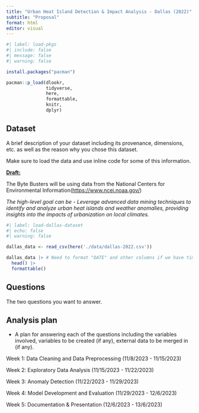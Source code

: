```yaml
---
title: "Urban Heat Island Detection & Impact Analysis - Dallas (2022)"
subtitle: "Proposal"
format: html
editor: visual
---
```


```r
#| label: load-pkgs
#| include: false
#| message: false
#| warning: false

install.packages("pacman")

pacman::p_load(dlookr,
               tidyverse,
               here,
               formattable,
               knitr,
               dplyr)
```

## Dataset

A brief description of your dataset including its provenance, dimensions, etc. as well as the reason why you chose this dataset.

Make sure to load the data and use inline code for some of this information.

[**Draft:**]{.underline}

The Byte Busters will be using data from the National Centers for Environmental Information(<https://www.ncei.noaa.gov/>)

*The high-level goal can be - Leverage advanced data mining techniques to identify and analyze urban heat islands and weather anomalies, providing insights into the impacts of urbanization on local climates.*

```r
#| label: load-dallas-dataset
#| echo: false
#| warning: false

dallas_data <- read_csv(here('./data/dallas-2022.csv'))

dallas_data |> # Need to format "DATE" and other columns if we have time.
  head() |>
  formattable()
```

## Questions

The two questions you want to answer.

## Analysis plan

-   A plan for answering each of the questions including the variables involved, variables to be created (if any), external data to be merged in (if any).

Week 1: Data Cleaning and Data Preprocessing (11/8/2023 - 11/15/2023)

Week 2: Exploratory Data Analysis (11/15/2023 - 11/22/2023)

Week 3: Anomaly Detection (11/22/2023 - 11/29/2023)

Week 4: Model Development and Evaluation (11/29/2023 - 12/6/2023)

Week 5: Documentation & Presentation (12/6/2023 - 13/6/2023)
